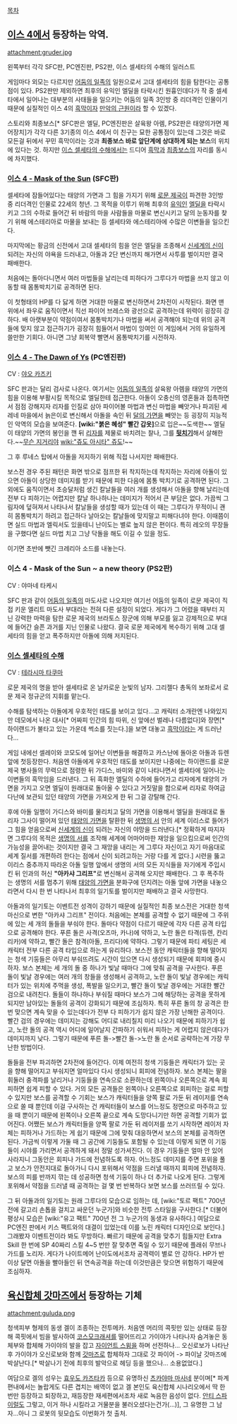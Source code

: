 [[목차]]

== [[이스 4]]에서 등장하는 악역. == 

attachment:gruder.jpg

왼쪽부터 각각 SFC판, PC엔진판, PS2판, 이스 셀세타의 수해의 일러스트

게임마다 외모는 다르지만 [[어둠의 일족]]의 일원으로서 고대 셀세타의 힘을 탐한다는 공통점이 있다. PS2판만 제외하면 최후의 유익인 엘딜을 타락시킨 원흉인데다가 작 중 셀세타에서 일어나는 대부분의 사태들을 일으키는 어둠의 일족 3인방 중 리더격인 인물이기 때문에 실질적인 이스 4의 [[흑막]]이자 [[만악의 근원]]이라 할 수 있겠다. 

스토리와 최종보스[* SFC판은 엘딜, PC엔진판은 살육왕 아렘, PS2판은 태양의가면 제어장치]가 각각 다른 3기종의 이스 4에서 이 친구는 묘한 공통점이 있는데 그것은 바로 모든걸 뒤에서 꾸민 흑막이라는 것과 '''최종보스 바로 앞단계에 상대하게 되는 보스'''의 위치에 있다는 것. 하지만 [[이스 셀세타의 수해]]에서는 드디어 [[흑막]]과 [[최종보스]]의 자리를 동시에 차지했다. 

=== [[이스 4 - Mask of the Sun]] (SFC판) ===
셀세타에 잠들어있다는 태양의 가면과 그 힘을 가지기 위해 [[로문 제국]]이 파견한 3인방 중 리더격인 인물로 22세의 청년. 그 목적을 이루기 위해 최후의 [[유익인]] [[엘딜]]을 타락시키고 그의 수하로 들어간 뒤 바람의 마을 사람들을 마물로 변신시키고 달의 눈동자를 찾기 위해 에스테리아로 마물을 보내는 등 셀세타와 에스테리아에 수많은 이변들을 일으킨다.

마지막에는 황금의 신전에서 고대 셀세타의 힘을 얻은 엘딜을 조종해서 [[신세계의 신]]이 되려는 자신의 야욕을 드러내고, 아돌과 2단 변신까지 해가면서 사투를 벌이지만 결국 패배한다. 

처음에는 돌아다니면서 여러 마법들을 날리는데 피하다가 그루다가 마법을 쓰지 않고 이동할 때 몸통박치기로 공격하면 된다. 

이 첫형태의 HP를 다 닳게 하면 거대한 마물로 변신하면서 2차전이 시작된다. 화면 맨 위에서 좌우로 움직이면서 직선 파이어 브레스와 광선으로 공격하는데 위력이 굉장히 강하다. 배 아랫부분이 약점이여서 몸통박치기나 마법을 써서 공격해야 되는데 위의 공격들에 맞지 않고 접근하기가 굉장히 힘들어서 마법이 잉여인 이 게임에서 거의 유일하게 쓸만한 기회다. 아니면 그냥 회복약 빨면서 몸통박치기를 시전하자.  

=== [[이스 4 - The Dawn of Ys]] (PC엔진판) ===
CV : [[야오 카즈키]]

SFC 판과는 달리 검사로 나온다. 여기서는 [[어둠의 일족]]의 살육왕 아렘을 태양의 가면의 힘을 이용해 부활시킬 목적으로 엘딜한테 접근한다. 아돌이 오충신의 영혼들과 접촉하면서 점점 강해지자 리자를 인질로 삼아 파이어볼 마법과 변신 마법을 빼앗거나 파괴된 세레네 마을에서 늙은이로 변신해서 아돌을 속인 뒤 [[달의 가면]]을 빼앗는 등 굉장히 지능적인 악역의 모습을 보여준다. '''[wiki:"붉은 혜성" 빨간 갑옷]'''으로 입은~~도색한~~ 엘딜이 태양의 가면의 봉인을 깬 뒤 [[리자]]를 제물로 바치려는 찰나, 그를 '''[[뒷치기]]'''해서 살해한다.~~[[무슨 지거리야]] [[wiki:"쥬도 아시타" 쥬도]]!~~

그 후 루네스 탑에서 아돌을 저지하기 위해 직접 나서지만 패배한다. 

보스전 경우 주된 패턴은 화면 밖으로 점프한 뒤 착지하는데 착지하는 자리에 아돌이 있으면 아돌이 상당한 데미지를 받기 때문에 피한 다음에 몸통 박치기로 공격하면 된다. 그 외에도 움직이면서 초승달처럼 생긴 칼날들을 여러 개를 생성해서 아돌을 향해 날리는데 전부 다 피하기는 어렵지만 칼날 하나하나는 데미지가 적어서 큰 부담은 없다. 가끔씩 그림자에 덮혀져서 나타나서 칼날들을 생성할 때가 있는데 이 때는 그루다가 무적이니 괜히 몸통박치기 하려고 접근하다 날아오는 칼날들에 맞지말고 피해다녀야 한다. 이때쯤이면 실드 마법과 엘릭서도 있을테니 난이도는 별로 높지 않은 편이다. 특히 레오의 무장들을 구했다면 실드 마법 치고 그냥 닥돌을 해도 이길 수 있을 정도.

이기면 초반에 뺏긴 크레리아 소드를 내놓는다.

=== 이스 4 - Mask of the Sun ~ a new theory (PS2판) ===
CV : 야마네 타케시

SFC 판과 같이 [[어둠의 일족]]의 마도사로 나오지만 여기선 어둠의 일족이 로문 제국이 직접 키운 엘리트 마도사 부대라는 전혀 다른 설정이 되었다. 게다가 그 어렸을 때부터 지닌 강력한 마력을 탐한 로문 제국의 브라토스 장군에 의해 부모를 잃고 강제적으로 부대에 들어간 슬픈 과거를 지닌 인물로 나왔다. 결국 로문 제국에게 복수하기 위해 고대 셀세타의 힘을 얻고 폭주하지만 아돌에 의해 저지된다.  

=== [[이스 셀세타의 수해]] ===
CV : [[테라시마 타쿠마]]

로문 제국의 명을 받아 셀세타로 온 날카로운 눈빛의 남자. 그리젤다 총독의 보좌로서 로문 제국 정규군의 지휘를 맡는다.

수해를 탐색하는 아돌에게 우호적인 태도를 보이고 있다...고 캐릭터 소개란엔 나와있지만 데모에서 나온 대사[* 어짜피 인간의 힘 따위, 신 앞에선 벌레나 다름없다]와 장면[* 하이랜드가 불타고 있는 가운데 썩소를 짓는다.]을 보면 대놓고 [[흑막]]이라는 게 드러난다...  

게임 내에선 셀레이와 코모도에 일어난 이변들을 해결하고 카스난에 돌아온 아돌과 듀렌 앞에 첫등장한다. 처음엔 아돌에게 우호적인 태도를 보이지만 나중에는 하이랜드를 로문 제국 병사들의 무력으로 점령한 뒤 가디스, 바미와 같이 나타나면서 셀세타에 일어나는 이변들의 흑막임을 드러낸다. 그 뒤 흑화한 엘딜의 수하에 들어가고 리자에게 태양의 가면을 가지고 오면 엘딜이 원래대로 돌아올 수 있다고 거짓말을 함으로써 리자로 하여금 다난에 보관되 있던 태양의 가면을 가져오게 한 뒤 그걸 강탈해 간다. 

후에 아돌 일행이 가디스와 바미를 물리치고 달의 가면을 이용해서 엘딜을 원래대로 돌리자 그사이 떨어져 있던 [[태양의 가면]]을 탈환한 뒤 [[생명의 서]] 안의 세계 이리스로 들어가 그 힘을 얻음으로써 [[신세계의 신]]이 되려는 자신의 야망을 드러낸다.[* 정확하게 따지자면 그루다의 목적은 [[생명의 서]]를 조작해 세계에 어마어마한 재앙을 일으킴으로써 인간의 가능성을 끌어내는 것이지만 결국 그 재앙을 내리는 게 그루다 자신이고 자기 마음대로 세계 질서를 개편하려 한다는 점에서 신이 되려고하는 거랑 다를 게 없다.] 시련을 뚫고 이리스 중추까지 따라온 아돌 일행 앞에서 생명의 서의 모든 지식들을 자기에게 주입시킨 뒤 인과의 허신 '''"아카샤 그리프"'''로 변신해서 공격해 오지만 패배한다. 그 후 폭주하는 생명의 서를 멈추기 위해 [[태양의 가면]]을 분화구에 던지려는 아돌 앞에 가면을 내놓으라면서 다시 한 번 나타나서 최후의 일기토를 벌이지만 패배하고 결국 사망한다. 

아돌과의 일기토는 이벤트전 성격이 강하기 때문에 실질적인 최종 보스전은 거대한 청색 마신으로 변한 "아카샤 그리프" 전이다. 처음에는 본체를 공격할 수 없기 때문에 그 주위에 있는 세 개의 돌들을 부숴야 한다. 돌마다 약점이 다르기 때문에 각자 다른 공격 타입으로 공격해야 한다. 푸른 돌은 사격(오즈마, 카나)에 약하고, 노란 돌은 타격(듀렌, 칸리리카)에 약하고, 빨간 돌은 참격(아돌, 프리다)에 약하다. 그렇기 때문에 파티 세팅은 세 캐릭터 전부 다른 공격 타입으로 하는게 유리하다. 보스전 동안 캐릭터들을 향해 떨어지는 청색 기둥들은 아무리 부숴뜨려도 시간이 있으면 다시 생성되기 때문에 회피에 중시하자. 보스 본체는 세 개의 돌 중 하나가 빛날 때마다 그에 맞춰 공격을 구사한다. 푸른 돌이 빛날 경우에는 여러 개의 창들을 생성해서 공격하고, 노란 돌이 빛날 경우에는 캐릭터가 있는 위치에 주먹을 생성, 폭발을 일으키고, 빨간 돌이 빛날 경우에는 거대한 빨간 검으로 내려친다. 돌들이 하나하나 부숴질 때마다 보스가 그에 해당하는 공격을 못하게 되지만 남아있는 돌들의 공격이 강화되기 때문에 조심하자. 특히 푸른 돌의 창 공격은 한 번 맞으면 계속 맞을 수 있는데다가 전부 다 피하기가 쉽지 않은 가장 난해한 공격이다. 빨간 검의 경우에는 데미지는 강해도 어디로 내리칠지 미리 나오기 때문에 피하기가 쉽고, 노란 돌의 공격 역시 어디에 일어날지 간파하기 쉬워서 피하는 게 어렵지 않은데다가 데미지까지 낮다. 그렇기 때문에 푸른 돌->빨간 돌->노란 돌 순서로 공략하는게 가장 무난한 방법이다. 

돌들을 전부 파괴하면 2차전에 들어간다. 이제 여전히 청색 기둥들은 캐릭터가 있는 곳을 향해 떨어지고 부숴지면 얼마있다 다시 생성되니 회피에 전념하자. 보스 본체는 팔을 휘둘러 충격파를 날리거나 기둥들을 연속으로 소환하는데 왼쪽이나 오른쪽으로 계속 회피하면 쉽게 피할 수 있다. 거의 모든 공격들은 왼쪽이나 오른쪽으로 회피하는 걸로 피할 수 있지만 보스를 공격할 수 기회는 보스가 캐릭터들을 양쪽 팔로 가둔 뒤 레이저를 연속으로 쏠 때 뿐인데 이걸 구사하는 건 캐릭터들이 보스를 어느정도 정면으로 마주하고 있을 때 뿐이기 때문에 왼쪽이나 오른쪽 끝으로 계속 도망다니기만 하면 공격할 기회가 없어진다. 어쨌든 보스가 캐릭터들을 양쪽 팔로 가둔 뒤 레이저를 쏘기 시작하면 레이저 자체는 피하거나 가드하는 게 쉽기 때문에 그에 맞춰 대응하면서 보스의 본체를 공격하면 된다. 가금씩 이렇게 가둘 때 그 공간에 기둥들도 포함될 수 있는데 이렇게 되면 이 기둥들이 시야를 가리면서 공격하게 돼서 정말 성가셔진다. 이 경우 기둥들은 얼마 안 있어 사라지니 그동안은 회피나 가드에 전념하도록 하자. 어느정도 데미지를 주면 포위을 풀고 보스가 안전지대로 돌아가니 다시 포위해서 약점을 드러낼 때까지 회피에 전념하자. 보스의 피를 반까지 깎는 데 성공하면 청색 기둥이 하나 더 추가로 나오게 된다. 그렇게 포위해서 약점을 드러낼 때 공격하는 걸 몇 번 반복하다 보면 보스를 쓰러뜨릴 수 있다. 

그 뒤 아돌과의 일기토는 원래 그루다의 모습으로 임하는 데, [wiki:"토르 팩트" 700년 전에 갈고리 손톱을 걸치고 싸운던 누군가]와 비슷한 전투 스타일을 구사한다.[* 더불어 평상시 모습은 [wiki:"유고 팩트" 700년 전 그 누군가의 동생과 유사하다.] 여담으로 PC엔진 판에서 키스 팩트와의 대결이 있었는데 이를 노린 캐릭터 디자인으로 보인다.] 그래봤자 이벤트전이라 봐도 무방하다. 빠르기 때문에 공격을 맞추기 힘들지만 Extra Skill 한 번에 SP 40짜리 스킬 4~5 번만 잘 맞추면 죽일 수 있기 때문에 플래쉬 무브나 가드를 노리자. 게다가 나이트메어 난이도에서조차 공격력이 별로 안 강하다. HP가 반이상 달면 아돌을 빨아들인 뒤 연속공격을 하는데 이것만큼은 맞으면 위험하기 때문에 조심하자.

== [[육신합체 갓마즈]]에서 등장하는 기체 ==
attachment:guluda.png

청색피부 형제의 동생 겔이 조종하는 전투메카. 처음엔 머리의 콕핏만 있는 상태로 등장해 콕핏에서 빔을 발사하여 [[코스모크래셔]]를 떨어뜨리고 가이야가 나타나자 숨겨놓은 동체부와 합체해 가이야의 발을 잡고 [[자이언트 스윙]]을 하며 선전하나... 오신로보가 나타난 후 가이야가 오신로보와 함께 [[갓마즈]]로 합체하자 그대로 갓 파이어 -> 파이날 갓마즈에 박살난다.[* 박살나기 전에 최후의 발악으로 헤딩 등을 했으나... 소용없었다.]

여담으로 겔의 성우는 [[효우도 카즈타카]] 등으로 유명하신 [[츠카야마 마사네]] 분이며[* 파계편내에서는 놀랍게도 다른 겹치는 배역이 없고 겔 본인도 육신합체 시나리오에서 딱 한번만 등장하고 퇴장하고, 재등장한 재세편에서조차 새로 녹음한 음성이 없다. [[안티 스파이럴]]도 그렇고, 이거 하나 시킬라고 거물분을 불러오셨다는건가(…)], 그 유명한 그 남자…아니 그 로봇의 뒷모습도 이번화가 첫 출처. 
